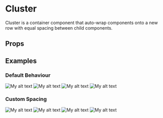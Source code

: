 
<Meta title="Objects/Cluster" component={Cluster} />

# Cluster

Cluster is a container component that auto-wrap components onto a new row with equal spacing between child components.

## Props

<Props of={Cluster} />

## Examples

### Default Behaviour

<Preview>
    <Story name="Default">
        <Cluster>
            <Box width="200px">
                <Image
                    src="https://picsum.photos/seed/1/200"
                    alt="My alt text"
                    loading="lazy"
                    aspect="1 / 1"
                />
            </Box>
            <Box width="200px">
                <Image
                    src="https://picsum.photos/seed/2/200"
                    alt="My alt text"
                    loading="lazy"
                    aspect="1 / 1"
                />
            </Box>
            <Box width="200px">
                <Image
                    src="https://picsum.photos/seed/3/200"
                    alt="My alt text"
                    loading="lazy"
                    aspect="1 / 1"
                />
            </Box>
            <Box width="200px">
                <Image
                    src="https://picsum.photos/seed/4/200"
                    alt="My alt text"
                    loading="lazy"
                    aspect="1 / 1"
                />
            </Box>
        </Cluster>
    </Story>
</Preview>

### Custom Spacing

<Preview>
    <Story name="Custom Spacing">
        <Cluster spacing={6}>
            <Box width="200px">
                <Image
                    src="https://picsum.photos/seed/1/200"
                    alt="My alt text"
                    loading="lazy"
                    aspect="1 / 1"
                />
            </Box>
            <Box width="200px">
                <Image
                    src="https://picsum.photos/seed/2/200"
                    alt="My alt text"
                    loading="lazy"
                    aspect="1 / 1"
                />
            </Box>
            <Box width="200px">
                <Image
                    src="https://picsum.photos/seed/3/200"
                    alt="My alt text"
                    loading="lazy"
                    aspect="1 / 1"
                />
            </Box>
            <Box width="200px">
                <Image
                    src="https://picsum.photos/seed/4/200"
                    alt="My alt text"
                    loading="lazy"
                    aspect="1 / 1"
                />
            </Box>
        </Cluster>
    </Story>
</Preview>
